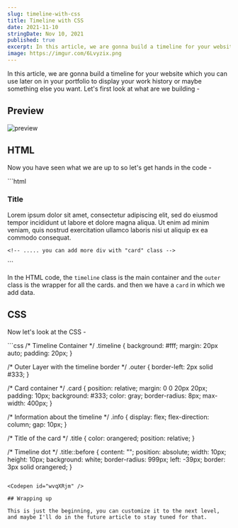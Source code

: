 ```yaml
---
slug: timeline-with-css
title: Timeline with CSS
date: 2021-11-10
stringDate: Nov 10, 2021
published: true
excerpt: In this article, we are gonna build a timeline for your website which you can use later on in your portfolio to display your work history or maybe something else you want.
image: https://imgur.com/6Lvyzix.png
---
```


In this article, we are gonna build a timeline for your website which you can use later on in your portfolio to display your work history or maybe something else you want. Let's first look at what are we building -

## Preview

![preview](https://i.imgur.com/BLrZCnJ.gif)


## HTML
Now you have seen what we are up to so let's get hands in the code -

<CodeTitle lang="html" title="index.html" />
```html
<div class="timeline">
  <div class="outer">
    <!-- .... card before this -->
    <div class="card">
      <div class="info">
        <h3 class="title">Title</h3>
        <p>
          Lorem ipsum dolor sit amet, consectetur adipiscing elit, sed do
          eiusmod tempor incididunt ut labore et dolore magna aliqua. Ut enim ad
          minim veniam, quis nostrud exercitation ullamco laboris nisi ut
          aliquip ex ea commodo consequat.
        </p>
      </div>
    </div>

    <!-- ..... you can add more div with "card" class -->
  </div>
</div>
```

In the HTML code, the `timeline` class is the main container and the `outer` class is the wrapper for all the cards. and then we have a `card` in which we add data.

## CSS
Now let's look at the CSS -

<CodeTitle lang="css" title="styles.css" />
```css
/* Timeline Container */
.timeline {
  background: #fff;
  margin: 20px auto;
  padding: 20px;
}

/* Outer Layer with the timeline border */
.outer {
  border-left: 2px solid #333;
}

/* Card container */
.card {
  position: relative;
  margin: 0 0 20px 20px;
  padding: 10px;
  background: #333;
  color: gray;
  border-radius: 8px;
  max-width: 400px;
}

/* Information about the timeline */
.info {
  display: flex;
  flex-direction: column;
  gap: 10px;
}

/* Title of the card */
.title {
  color: orangered;
  position: relative;
}

/* Timeline dot  */
.title::before {
  content: "";
  position: absolute;
  width: 10px;
  height: 10px;
  background: white;
  border-radius: 999px;
  left: -39px;
  border: 3px solid orangered;
}
```

<Codepen id="wvqXRjm" />

## Wrapping up

This is just the beginning, you can customize it to the next level, and maybe I'll do in the future article to stay tuned for that.

